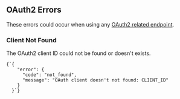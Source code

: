 
## OAuth2 Errors

These errors could occur when using any [OAuth2 related endpoint](#endpoints/oauth2).

### Client Not Found

The OAuth2 client ID could not be found or doesn't exists.

<Example>
  <Code>{`{
    "error": {
      "code": "not_found",
      "message": "OAuth client doesn't not found: CLIENT_ID"
    }
  }`}</Code>
</Example>
